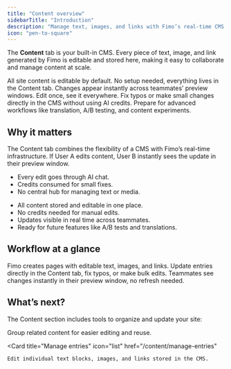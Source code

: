```yaml
---
title: "Content overview"
sidebarTitle: "Introduction"
description: "Manage text, images, and links with Fimo’s real-time CMS."
icon: "pen-to-square"
---
```


The **Content** tab is your built-in CMS. Every piece of text, image, and link generated by Fimo is editable and stored here, making it easy to collaborate and manage content at scale.

<Columns cols={2}>
  <Card title="Built-in CMS" icon="database">
    All site content is editable by default.  
    No setup needed, everything lives in the Content tab.
  </Card>

  <Card title="Real-time updates" icon="bolt">
    Changes appear instantly across teammates’ preview windows.  
    Edit once, see it everywhere.
  </Card>

  <Card title="AI credits saved" icon="coins">
    Fix typos or make small changes directly in the CMS without using AI credits.
  </Card>

  <Card title="Scalable management" icon="arrows-split-up-and-left">
    Prepare for advanced workflows like translation, A/B testing, and content experiments.
  </Card>
</Columns>

## Why it matters

<Tip>
The Content tab combines the flexibility of a CMS with Fimo’s real-time infrastructure.  
If User A edits content, User B instantly sees the update in their preview window.
</Tip>

<Columns cols={2}>
  <Card title="Without a CMS" icon="ban">
    <ul>
      <li>Every edit goes through AI chat.</li>
      <li>Credits consumed for small fixes.</li>
      <li>No central hub for managing text or media.</li>
    </ul>
  </Card>

  <Card title="With Fimo CMS" icon="check">
    <ul>
      <li>All content stored and editable in one place.</li>
      <li>No credits needed for manual edits.</li>
      <li>Updates visible in real time across teammates.</li>
      <li>Ready for future features like A/B tests and translations.</li>
    </ul>
  </Card>
</Columns>

## Workflow at a glance

<Steps>
  <Step title="Generate your site with AI">
    Fimo creates pages with editable text, images, and links.
  </Step>
  <Step title="Manage content in the CMS">
    Update entries directly in the Content tab, fix typos, or make bulk edits.
  </Step>
  <Step title="Collaborate in real time">
    Teammates see changes instantly in their preview window, no refresh needed.
  </Step>
</Steps>

## What’s next?

The Content section includes tools to organize and update your site:

<Columns cols={2}>
  <Card
    title="Manage collections"
    icon="folder-open"
    href="/content/manage-collections"
  >
    Group related content for easier editing and reuse.
  </Card>

  <Card
    title="Manage entries"
    icon="list"
    href="/content/manage-entries"
  >
    Edit individual text blocks, images, and links stored in the CMS.
  </Card>
</Columns>
